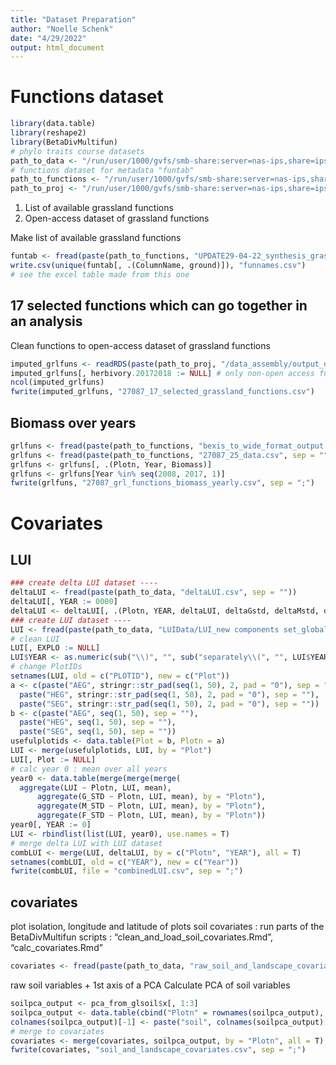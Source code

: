```yaml
---
title: "Dataset Preparation"
author: "Noelle Schenk"
date: "4/29/2022"
output: html_document
---
```


# Functions dataset

```r
library(data.table)
library(reshape2)
library(BetaDivMultifun)
# phylo traits course datasets
path_to_data <- "/run/user/1000/gvfs/smb-share:server=nas-ips,share=ips/groups/planteco/PROJECTS/Exploratories Synthesis/Courses_Workshops/2022_PhyloTrait_Workshop/Data/"
# functions dataset for metadata "funtab"
path_to_functions <- "/run/user/1000/gvfs/smb-share:server=nas-ips,share=ips/groups/planteco/PROJECTS/Exploratories Synthesis/Data/Grassland_functions/27087_grassland_functions_bexis/27087_25_Dataset/"
path_to_proj <- "/run/user/1000/gvfs/smb-share:server=nas-ips,share=ips/groups/planteco/PROJECTS/Exploratories Synthesis/Research Projects/BetaDivMultifun/"
```

1. List of available grassland functions
2. Open-access dataset of grassland functions

Make list of available grassland functions
```r
funtab <- fread(paste(path_to_functions, "UPDATE29-04-22_synthesis_grassland_function_metadata_ID27087.csv", sep = ""))
write.csv(unique(funtab[, .(ColumnName, ground)]), "funnames.csv")
# see the excel table made from this one
```


## 17 selected functions which can go together in an analysis
Clean functions to open-access dataset of grassland functions
```r
imputed_grlfuns <- readRDS(paste(path_to_proj, "/data_assembly/output_data/imputed_and_compound_grlfuns.rds", sep = ""))
imputed_grlfuns[, herbivory.20172018 := NULL] # only non-open access function is herbivory.20172018
ncol(imputed_grlfuns)
fwrite(imputed_grlfuns, "27087_17_selected_grassland_functions.csv")
```

## Biomass over years
```r
grlfuns <- fread(paste(path_to_functions, "bexis_to_wide_format_output.csv", sep = ""))
grlfuns <- fread(paste(path_to_functions, "27087_25_data.csv", sep = ""))
grlfuns <- grlfuns[, .(Plotn, Year, Biomass)]
grlfuns <- grlfuns[Year %in% seq(2008, 2017, 1)]
fwrite(grlfuns, "27087_grl_functions_biomass_yearly.csv", sep = ";")
```



# Covariates

## LUI
```r
### create delta LUI dataset ----
deltaLUI <- fread(paste(path_to_data, "deltaLUI.csv", sep = ""))
deltaLUI[, YEAR := 0000]
deltaLUI <- deltaLUI[, .(Plotn, YEAR, deltaLUI, deltaGstd, deltaMstd, deltaFstd)]
### create LUI dataset ----
LUI <- fread(paste(path_to_data, "LUIData/LUI_new components set_global_separately_2022-04-29.txt", sep = ""))
# clean LUI
LUI[, EXPLO := NULL]
LUI$YEAR <- as.numeric(sub("\\)", "", sub("separately\\(", "", LUI$YEAR, perl = F)))
# change PlotIDs
setnames(LUI, old = c("PLOTID"), new = c("Plot"))
a <- c(paste("AEG", stringr::str_pad(seq(1, 50), 2, pad = "0"), sep = ""),
  paste("HEG", stringr::str_pad(seq(1, 50), 2, pad = "0"), sep = ""),
  paste("SEG", stringr::str_pad(seq(1, 50), 2, pad = "0"), sep = ""))
b <- c(paste("AEG", seq(1, 50), sep = ""),
  paste("HEG", seq(1, 50), sep = ""),
  paste("SEG", seq(1, 50), sep = ""))
usefulplotids <- data.table(Plot = b, Plotn = a)
LUI <- merge(usefulplotids, LUI, by = "Plot")
LUI[, Plot := NULL]
# calc year 0 : mean over all years
year0 <- data.table(merge(merge(merge(
  aggregate(LUI ~ Plotn, LUI, mean),
      aggregate(G_STD ~ Plotn, LUI, mean), by = "Plotn"),
      aggregate(M_STD ~ Plotn, LUI, mean), by = "Plotn"),
      aggregate(F_STD ~ Plotn, LUI, mean), by = "Plotn"))
year0[, YEAR := 0]
LUI <- rbindlist(list(LUI, year0), use.names = T)
# merge delta LUI with LUI dataset
combLUI <- merge(LUI, deltaLUI, by = c("Plotn", "YEAR"), all = T)
setnames(combLUI, old = c("YEAR"), new = c("Year"))
fwrite(combLUI, file = "combinedLUI.csv", sep = ";")
```

## covariates
plot isolation, longitude and latitude of plots
soil covariates : run parts of the BetaDivMultifun scripts : "clean_and_load_soil_covariates.Rmd", "calc_covariates.Rmd"
```r
covariates <- fread(paste(path_to_data, "raw_soil_and_landscape_covariates.csv", sep =""))
```

raw soil variables + 1st axis of a PCA
Calculate PCA of soil variables
```r
soilpca_output <- pca_from_glsoil$x[, 1:3]
soilpca_output <- data.table(cbind("Plotn" = rownames(soilpca_output), soilpca_output))
colnames(soilpca_output)[-1] <- paste("soil", colnames(soilpca_output)[-1], sep = "")
# merge to covariates
covariates <- merge(covariates, soilpca_output, by = "Plotn", all = T)
fwrite(covariates, "soil_and_landscape_covariates.csv", sep = ";")
```

